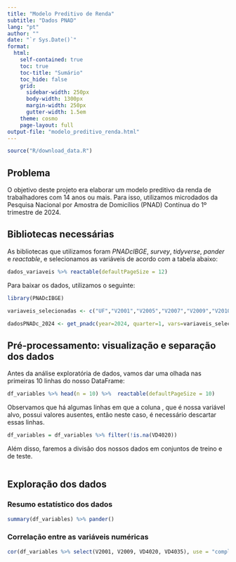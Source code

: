 ```yaml
---
title: "Modelo Preditivo de Renda"
subtitle: "Dados PNAD"
lang: "pt"
author: ""
date: "`r Sys.Date()`"
format:
  html:
    self-contained: true
    toc: true
    toc-title: "Sumário"
    toc_hide: false
    grid:
      sidebar-width: 250px
      body-width: 1300px
      margin-width: 250px
      gutter-width: 1.5em
    theme: cosmo
    page-layout: full
output-file: "modelo_preditivo_renda.html"
---
```


```r
source("R/download_data.R")
```

## Problema

O objetivo deste projeto era elaborar um modelo preditivo da renda de trabalhadores com 14 anos ou mais. Para isso, 
utilizamos microdados da Pesquisa Nacional por Amostra de Domicílios (PNAD) Contínua do 1º trimestre de 2024.

## Bibliotecas necessárias

As bibliotecas que utilizamos foram *PNADcIBGE*, *survey*, *tidyverse*, *pander* e *reactable*, e selecionamos as variáveis de acordo com a tabela abaixo:

```r
dados_variaveis %>% reactable(defaultPageSize = 12)

```

Para baixar os dados, utilizamos o seguinte:

```r
library(PNADcIBGE)

variaveis_selecionadas <- c("UF","V2001","V2005","V2007","V2009","V2010","V3007","VD3004","VD4001","VD4002","VD4020","VD4035")

dadosPNADc_2024 <- get_pnadc(year=2024, quarter=1, vars=variaveis_selecionadas)
```

## Pré-processamento: visualização e separação dos dados

Antes da análise exploratória de dados, vamos dar uma olhada nas primeiras 10 linhas do nosso DataFrame:

```r
df_variables %>% head(n = 10) %>%  reactable(defaultPageSize = 10)
```

Observamos que há algumas linhas em que a coluna , que é nossa variável alvo, possui valores ausentes, então neste caso, é necessário descartar essas linhas.

```r
df_variables = df_variables %>% filter(!is.na(VD4020))
```

Além disso, faremos a divisão dos nossos dados em conjuntos de treino e de teste. 

```r

```

## Exploração dos dados

### Resumo estatístico dos dados

```r
summary(df_variables) %>% pander()
```

### Correlação entre as variáveis numéricas
```r
cor(df_variables %>% select(V2001, V2009, VD4020, VD4035), use = "complete.obs")
```
